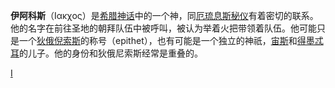 '''伊阿科斯'''（Ιακχος）是[[希腊神话|希腊神话]]中的一个神，同[[厄琉息斯秘仪|厄琉息斯秘仪]]有着密切的联系。他的名字在前往圣地的朝拜队伍中被呼叫，被认为举着火把带领着队伍。他可能只是一个[[狄俄倪索斯|狄俄倪索斯]]的称号（epithet），也有可能是一个独立的神祇，[[宙斯|宙斯]]和[[得墨忒耳|得墨忒耳]]的儿子。他的身份和狄俄尼索斯经常是重叠的。

{{克托尼俄斯}}
{{myth-stub}}

[[Category:克托尼俄斯|I]]